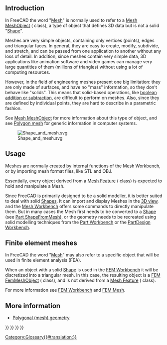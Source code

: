 <languages/>
{{TOCright}}
<translate>

== Introduction == <!--T:1-->

<!--T:2-->
In FreeCAD the word "[[Mesh|Mesh]]" is normally used to refer to a [[Mesh_MeshObject|Mesh MeshObject]] ({{incode|Mesh::MeshObject}} class), a type of object that defines 3D data but is not a solid "[[Shape|Shape]]".

<!--T:3-->
Meshes are very simple objects, containing only vertices (points), edges and triangular faces. In general, they are easy to create, modify, subdivide, and stretch, and can be passed from one application to another without any loss of detail. In addition, since meshes contain very simple data, 3D applications like animation software and video games can manage very large quantities of them (millions of triangles) without using a lot of computing resources.

<!--T:4-->
However, in the field of engineering meshes present one big limitation: they are only made of surfaces, and have no "mass" information, so they don't behave like "solids". This means that solid-based operations, like [[Part_Boolean|boolean addition or subtraction]], are difficult to perform on meshes. Also, since they are defined by individual points, they are hard to describe in a parametric fashion.

<!--T:5-->
See [[Mesh_MeshObject|Mesh MeshObject]] for more information about this type of object, and see [https://en.wikipedia.org/wiki/Polygon_mesh Polygon mesh] for generic information in computer systems.

<!--T:15-->
[[File:Shape_and_mesh.svg]]

<!--T:16-->
{{Caption|Left: parametric [[Shape|shape]] defined by properties. Right: [[Mesh|mesh]], defined by vertices and triangular surfaces.}}

==Usage== <!--T:6-->

<!--T:7-->
Meshes are normally created by internal functions of the [[Mesh_Workbench|Mesh Workbench]], or by importing mesh format files, like STL and OBJ.

<!--T:8-->
Essentially, every object derived from a [[Mesh_Feature|Mesh Feature]] ({{incode|Mesh::Feature}} class) is expected to hold and manipulate a Mesh.

<!--T:9-->
Since FreeCAD is primarily designed to be a solid modeller, it is better suited to deal with solid [[Shape|Shapes]]. It can import and display Meshes in the [[3D_view|3D view]], and the [[Mesh_Workbench|Mesh Workbench]] offers some commands to directly manipulate them. But in many cases the Mesh first needs to be converted to a [[Shape|Shape]] (see [[Part_ShapeFromMesh|Part ShapeFromMesh]]), or the geometry needs to be recreated using solid modelling techniques from the [[Part_Workbench|Part Workbench]] or the [[PartDesign_Workbench|PartDesign Workbench]].

== Finite element meshes == <!--T:10-->

<!--T:11-->
In FreeCAD the word "[[Mesh|Mesh]]" may also refer to a specific object that will be used in finite element analysis (FEA).

<!--T:12-->
When an object with a solid [[Shape|Shape]] is used in the [[FEM_Workbench|FEM Workbench]] it will be discretized into a triangular mesh. In this case, the resulting object is a [[FEM_Mesh|FEM FemMeshObject]] ({{incode|Fem::FemMeshObject}} class), and is not derived from a [[Mesh_Feature|Mesh Feature]] ({{incode|Mesh::Feature}} class).

<!--T:13-->
For more information see [[FEM_Workbench|FEM Workbench]] and [[FEM_Mesh|FEM Mesh]].

== More information == <!--T:17-->

<!--T:18-->
* [https://forum.freecadweb.org/viewtopic.php?f=8&t=47493 Polygonal (mesh) geometry]


</translate>
{{Mesh Tools navi{{#translation:}}}}
{{FEM Tools navi{{#translation:}}}}
{{Document objects navi{{#translation:}}}}
{{Userdocnavi{{#translation:}}}}
[[Category:Glossary{{#translation:}}]]